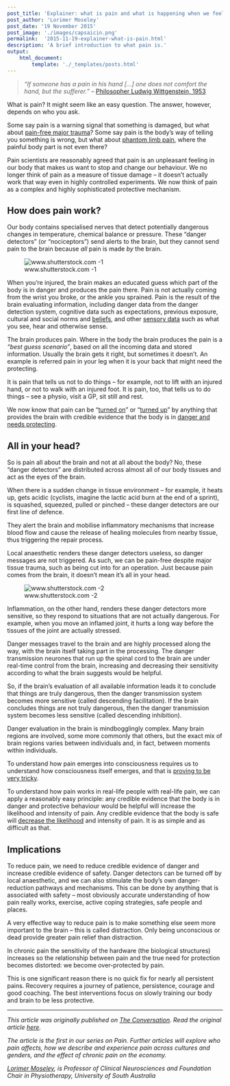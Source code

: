 ```yaml
---
post_title: 'Explainer: what is pain and what is happening when we feel it?'
post_author: 'Lorimer Moseley'
post_date: '19 November 2015'
post_image: './images/capsaicin.png'
permalink:  '2015-11-19-explainer-what-is-pain.html'
description: 'A brief introduction to what pain is.'
output:
    html_document:
        template: './_templates/posts.html'
---
```


> _"If someone has a pain in his hand […] one does not comfort the hand, but the sufferer."_ – [Philosopher Ludwig Wittgenstein, 1953](http://www.amazon.com/Philosophical-Investigations-Ludwig-Wittgenstein/dp/0631205691)

What is pain? It might seem like an easy question. The answer, however, depends on who you ask.

Some say pain is a warning signal that something is damaged, but what about [pain-free major trauma](http://www.amazon.com/Painful-Yarns-Metaphors-Stories-Understand/dp/0980358809)? Some say pain is the body’s way of telling you something is wrong, but what about [phantom limb pain](http://www.amazon.co.uk/Explain-Edition-Lorimer-Moseley-Butler/dp/B00GGY23A4), where the painful body part is not even there?

Pain scientists are reasonably agreed that pain is an unpleasant feeling in our body that makes us want to stop and change our behaviour. We no longer think of pain as a measure of tissue damage – it doesn’t actually work that way even in highly controlled experiments. We now think of pain as a complex and highly sophisticated protective mechanism.

## How does pain work?
Our body contains specialised nerves that detect potentially dangerous changes in temperature, chemical balance or pressure. These “danger detectors” (or “nociceptors”) send alerts to the brain, but they cannot send pain to the brain because _all_ pain is made _by_ the brain.

![www.shutterstock.com -1](https://62e528761d0685343e1c-f3d1b99a743ffa4142d9d7f1978d9686.ssl.cf2.rackcdn.com/files/101649/width237/image-20151112-9388-1n9pswo.jpg)

When you’re injured, the brain makes an educated guess which part of the body is in danger and produces the pain there. Pain is not actually coming from the wrist you broke, or the ankle you sprained. Pain is the result of the brain evaluating information, including danger data from the danger detection system, cognitive data such as expectations, previous exposure, cultural and social norms and [beliefs](http://www.amazon.co.uk/Explain-Edition-Lorimer-Moseley-Butler/dp/B00GGY23A4), and other [sensory data](http://www.ncbi.nlm.nih.gov/pubmed/17449180) such as what you see, hear and otherwise sense.

The brain produces pain. Where in the body the brain produces the pain is a _“best guess scenario”_, based on all the incoming data and stored information. Usually the brain gets it right, but sometimes it doesn’t. An example is referred pain in your leg when it is your back that might need the protecting.

It is pain that tells us not to do things – for example, not to lift with an injured hand, or not to walk with an injured foot. It is pain, too, that tells us to do things – see a physio, visit a GP, sit still and rest.

We now know that pain can be “[turned on](http://www.ncbi.nlm.nih.gov/pubmed/2038488)” or “[turned up](http://www.ncbi.nlm.nih.gov/pubmed/15082122)” by anything that provides the brain with credible evidence that the body is in [danger and needs protecting](http://www.noigroup.com/en/Product/EPHPB).

## All in your head?
So is pain all about the brain and not at all about the body? No, these “danger detectors” are distributed across almost all of our body tissues and act as the eyes of the brain.

When there is a sudden change in tissue environment – for example, it heats up, gets acidic (cyclists, imagine the lactic acid burn at the end of a sprint), is squashed, squeezed, pulled or pinched – these danger detectors are our first line of defence.

They alert the brain and mobilise inflammatory mechanisms that increase blood flow and cause the release of healing molecules from nearby tissue, thus triggering the repair process.

Local anaesthetic renders these danger detectors useless, so danger messages are not triggered. As such, we can be pain-free despite major tissue trauma, such as being cut into for an operation. Just because pain comes from the brain, it doesn’t mean it’s all in your head.

![www.shutterstock.com -2](https://62e528761d0685343e1c-f3d1b99a743ffa4142d9d7f1978d9686.ssl.cf2.rackcdn.com/files/101653/width237/image-20151112-9400-1tgwbuo.jpg)

Inflammation, on the other hand, renders these danger detectors more sensitive, so they respond to situations that are not actually dangerous. For example, when you move an inflamed joint, it hurts a long way before the tissues of the joint are actually stressed.

Danger messages travel to the brain and are highly processed along the way, with the brain itself taking part in the processing. The danger transmission neurones that run up the spinal cord to the brain are under real-time control from the brain, increasing and decreasing their sensitivity according to what the brain suggests would be helpful.

So, if the brain’s evaluation of all available information leads it to conclude that things are truly dangerous, then the danger transmission system becomes more sensitive (called descending facilitation). If the brain concludes things are not truly dangerous, then the danger transmission system becomes less sensitive (called descending inhibition).

Danger evaluation in the brain is mindbogglingly complex. Many brain regions are involved, some more commonly that others, but the exact mix of brain regions varies between individuals and, in fact, between moments within individuals.

To understand how pain emerges into consciousness requires us to understand how consciousness itself emerges, and that is [proving to be very tricky](http://consc.net/papers/facing.html).

To understand how pain works in real-life people with real-life pain, we can apply a reasonably easy principle: any credible evidence that the body is in danger and protective behaviour would be helpful will increase the likelihood and intensity of pain. Any credible evidence that the body is safe will [decrease the likelihood](http://www.sciencedirect.com/science/article/pii/S1526590015006823) and intensity of pain. It is as simple and as difficult as that.

## Implications
To reduce pain, we need to reduce credible evidence of danger and increase credible evidence of safety. Danger detectors can be turned off by local anaesthetic, and we can also stimulate the body’s own danger-reduction pathways and mechanisms. This can be done by anything that is associated with safety – most obviously accurate understanding of how pain really works, exercise, active coping strategies, safe people and places.

A very effective way to reduce pain is to make something else seem more important to the brain – this is called distraction. Only being unconscious or dead provide greater pain relief than distraction.

In chronic pain the sensitivity of the hardware (the biological structures) increases so the relationship between pain and the true need for protection becomes distorted: we become over-protected by pain.

This is one significant reason there is no quick fix for nearly all persistent pains. Recovery requires a journey of patience, persistence, courage and good coaching. The best interventions focus on slowly training our body and brain to be less protective.

***

_This article was originally published on [The Conversation](http://theconversation.com). Read the original article [here](https://theconversation.com/explainer-what-is-pain-and-what-is-happening-when-we-feel-it-49040)._

_The article is the first in our series on Pain. Further articles will explore who pain affects, how we describe and experience pain across cultures and genders, and the effect of chronic pain on the economy._

_[Lorimer Moseley](http://theconversation.com/profiles/lorimer-moseley-1552), is Professor of Clinical Neurosciences and Foundation Chair in Physiotherapy, University of South Australia_
